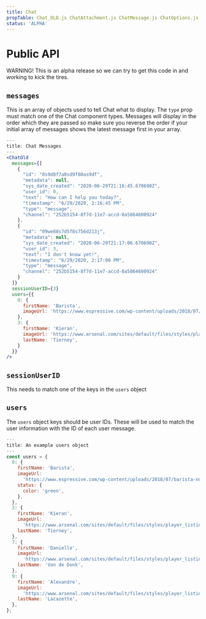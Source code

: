 ```yaml
---
title: Chat
propTable: Chat_OLD.js ChatAttachment.js ChatMessage.js ChatOptions.js ChatSystem.js ChatTyping.js
status: 'ALPHA'
---
```


# Public API

WARNING! This is an alpha release so we can try to get this code in and working to kick the tires.

## `messages`

This is an array of objects used to tell Chat what to display. The `type` prop must match one of the Chat component types. Messages will display in the order which they are passed so make sure you reverse the order if your initial array of messages shows the latest message first in your array.

```jsx
---
title: Chat Messages
---
<ChatOld
  messages={[
    {
      "id": "0s9d8f7a0sd9f80as9df",
      "metadata": null,
      "sys_date_created": "2020-06-29T21:16:45.670690Z",
      "user_id": 0,
      "text": "How can I help you today?",
      "timestamp": "6/29/2020, 2:16:45 PM",
      "type": "message",
      "channel": "252b5154-8f7d-11e7-accd-0a5864600924"
    },
    {
      "id": "09we88s7d5f8s756d213j",
      "metadata": null,
      "sys_date_created": "2020-06-29T21:17:06.670690Z",
      "user_id": 3,
      "text": "I don't know yet!",
      "timestamp": "6/29/2020, 2:17:06 PM",
      "type": "message",
      "channel": "252b5154-8f7d-11e7-accd-0a5864600924"
    }
  ]}
  sessionUserID={3}
  users={{
    0: {
      firstName: 'Barista',
      imageUrl: 'https://www.espressive.com/wp-content/uploads/2018/07/barista-notalk-bubble.png',
    },
    3: {
      firstName: 'Kieran',
      imageUrl: 'https://www.arsenal.com/sites/default/files/styles/player_listing_image_400x252/public/images/Tierney_1045x658.jpg',
      lastName: 'Tierney',
    }
  }}
/>
```

## `sessionUserID`

This needs to match one of the keys in the `users` object

## `users`

The `users` object keys should be user IDs. These will be used to match the user information with the ID of each user message.

```javascript
---
title: An example users object
---
const users = {
  0: {
    firstName: 'Barista',
    imageUrl:
      'https://www.espressive.com/wp-content/uploads/2018/07/barista-notalk-bubble.png',
    status: {
      color: 'green',
    },
  },
  3: {
    firstName: 'Kieran',
    imageUrl:
      'https://www.arsenal.com/sites/default/files/styles/player_listing_image_400x252/public/images/Tierney_1045x658.jpg',
    lastName: 'Tierney',
  },
  7: {
    firstName: 'Danielle',
    imageUrl:
      'https://www.arsenal.com/sites/default/files/styles/player_listing_image_400x252/public/images/VandeDonk2_1045x658.jpg',
    lastName: 'Van de Donk',
  },
  9: {
    firstName: 'Alexandre',
    imageUrl:
      'https://www.arsenal.com/sites/default/files/styles/player_listing_image_400x252/public/images/Lacazette_1045x658_1.jpg',
    lastName: 'Lacazette',
  },
};
```
